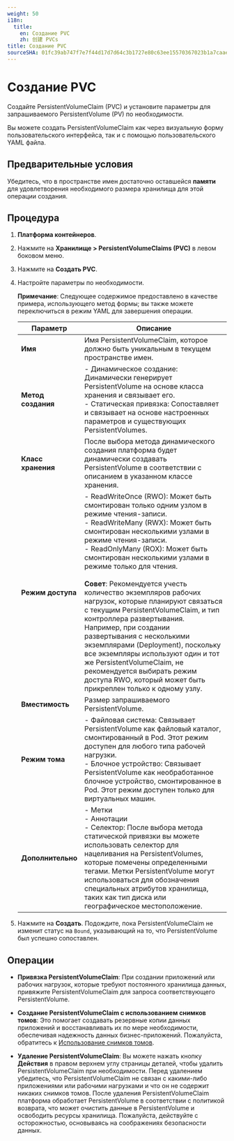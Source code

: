 ```yaml
---
weight: 50
i18n:
  title:
    en: Создание PVC
    zh: 创建 PVCs
title: Создание PVC
sourceSHA: 01fc39ab747f7e7f44d17d7d64c3b1727e80c63ee15570367023b1a7caaee509
---
```


# Создание PVC

Создайте PersistentVolumeClaim (PVC) и установите параметры для запрашиваемого PersistentVolume (PV) по необходимости.

Вы можете создать PersistentVolumeClaim как через визуальную форму пользовательского интерфейса, так и с помощью пользовательского YAML файла.

## Предварительные условия

Убедитесь, что в пространстве имен достаточно оставшейся **памяти** для удовлетворения необходимого размера хранилища для этой операции создания.

## Процедура

1. **Платформа контейнеров**.

2. Нажмите на **Хранилище > PersistentVolumeClaims (PVC)** в левом боковом меню.

3. Нажмите на **Создать PVC**.

4. Настройте параметры по необходимости.

   **Примечание**: Следующее содержимое предоставлено в качестве примера, использующего метод формы; вы также можете переключиться в режим YAML для завершения операции.

   | Параметр            | Описание                                                                                                                                                                                                                                                                                                                                                                                                                                                                                                                                                                                                                                                  |
   | ------------------- | ------------------------------------------------------------------------------------------------------------------------------------------------------------------------------------------------------------------------------------------------------------------------------------------------------------------------------------------------------------------------------------------------------------------------------------------------------------------------------------------------------------------------------------------------------------------------------------------------------------------------------------------------------------ |
   | **Имя**             | Имя PersistentVolumeClaim, которое должно быть уникальным в текущем пространстве имен.                                                                                                                                                                                                                                                                                                                                                                                                                                                                                                                                                                    |
   | **Метод создания**  | - Динамическое создание: Динамически генерирует PersistentVolume на основе класса хранения и связывает его. <br />- Статическая привязка: Сопоставляет и связывает на основе настроенных параметров и существующих PersistentVolumes.                                                                                                                                                                                                                                                                                                                                                                                                                                               |
   | **Класс хранения**  | После выбора метода динамического создания платформа будет динамически создавать PersistentVolume в соответствии с описанием в указанном классе хранения.                                                                                                                                                                                                                                                                                                                                                                                                                                                                                                |
   | **Режим доступа**    | - ReadWriteOnce (RWO): Может быть смонтирован только одним узлом в режиме чтения-записи. <br />- ReadWriteMany (RWX): Может быть смонтирован несколькими узлами в режиме чтения-записи. <br />- ReadOnlyMany (ROX): Может быть смонтирован несколькими узлами в режиме только для чтения. <br /><br />**Совет**: Рекомендуется учесть количество экземпляров рабочих нагрузок, которые планируют связаться с текущим PersistentVolumeClaim, и тип контроллера развертывания. Например, при создании развертывания с несколькими экземплярами (Deployment), поскольку все экземпляры используют один и тот же PersistentVolumeClaim, не рекомендуется выбирать режим доступа RWO, который может быть прикреплен только к одному узлу. |
   | **Вместимость**     | Размер запрашиваемого PersistentVolume.                                                                                                                                                                                                                                                                                                                                                                                                                                                                                                                                                                                                                  |
   | **Режим тома**      | - Файловая система: Связывает PersistentVolume как файловый каталог, смонтированный в Pod. Этот режим доступен для любого типа рабочей нагрузки. <br />- Блочное устройство: Связывает PersistentVolume как необработанное блочное устройство, смонтированное в Pod. Этот режим доступен только для виртуальных машин.                                                                                                                                                                                                                                                                                                                                                                           |
   | **Дополнительно**    | - Метки <br />- Аннотации <br />- Селектор: После выбора метода статической привязки вы можете использовать селектор для нацеливания на PersistentVolumes, которые помечены определенными тегами. Метки PersistentVolume могут использоваться для обозначения специальных атрибутов хранилища, таких как тип диска или географическое местоположение.                                                                                                                                                                                                                                                                                                                                                 |

5. Нажмите на **Создать**. Подождите, пока PersistentVolumeClaim не изменит статус на `Bound`, указывающий на то, что PersistentVolume был успешно сопоставлен.

## Операции

- **Привязка PersistentVolumeClaim**: При создании приложений или рабочих нагрузок, которые требуют постоянного хранилища данных, привяжите PersistentVolumeClaim для запроса соответствующего PersistentVolume.

- **Создание PersistentVolumeClaim с использованием снимков томов**: Это помогает создавать резервные копии данных приложений и восстанавливать их по мере необходимости, обеспечивая надежность данных бизнес-приложений. Пожалуйста, обратитесь к [Использование снимков томов](../operation_after_creating/snapshot.mdx).

- **Удаление PersistentVolumeClaim**: Вы можете нажать кнопку **Действия** в правом верхнем углу страницы деталей, чтобы удалить PersistentVolumeClaim при необходимости. Перед удалением убедитесь, что PersistentVolumeClaim не связан с какими-либо приложениями или рабочими нагрузками и что он не содержит никаких снимков томов. После удаления PersistentVolumeClaim платформа обработает PersistentVolume в соответствии с политикой возврата, что может очистить данные в PersistentVolume и освободить ресурсы хранилища. Пожалуйста, действуйте с осторожностью, основываясь на соображениях безопасности данных.
